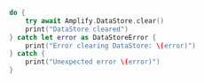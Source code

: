 ```swift
do {
    try await Amplify.DataStore.clear()
    print("DataStore cleared")
} catch let error as DataStoreError {
    print("Error clearing DataStore: \(error)")
} catch {
    print("Unexpected error \(error)")
}
```
